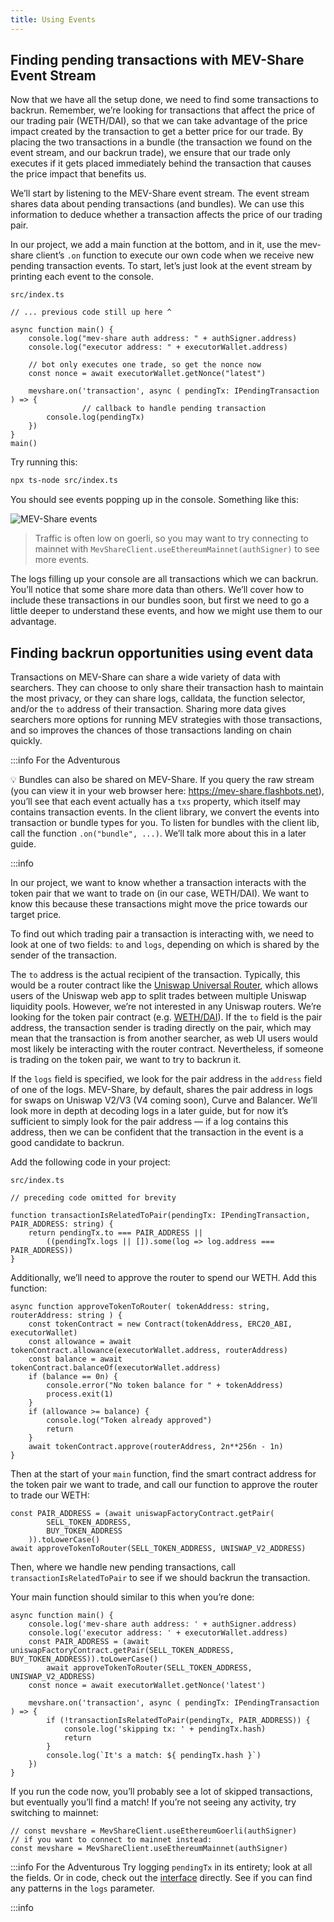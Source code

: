 ```yaml
---
title: Using Events
---
```


## Finding pending transactions with MEV-Share Event Stream

Now that we have all the setup done, we need to find some transactions to backrun. Remember, we’re looking for transactions that affect the price of our trading pair (WETH/DAI), so that we can take advantage of the price impact created by the transaction to get a better price for our trade. By placing the two transactions in a bundle (the transaction we found on the event stream, and our backrun trade), we ensure that our trade only executes if it gets placed immediately behind the transaction that causes the price impact that benefits us.

We’ll start by listening to the MEV-Share event stream. The event stream shares data about pending transactions (and bundles). We can use this information to deduce whether a transaction affects the price of our trading pair.

In our project, we add a main function at the bottom, and in it, use the mev-share client’s `.on` function to execute our own code when we receive new pending transaction events. To start, let’s just look at the event stream by printing each event to the console.

`src/index.ts`

```tsx
// ... previous code still up here ^

async function main() {
    console.log("mev-share auth address: " + authSigner.address)
    console.log("executor address: " + executorWallet.address)

    // bot only executes one trade, so get the nonce now
    const nonce = await executorWallet.getNonce("latest")

    mevshare.on('transaction', async ( pendingTx: IPendingTransaction ) => {
				// callback to handle pending transaction
        console.log(pendingTx)
    })
}
main()
```

Try running this:

```bash
npx ts-node src/index.ts
```

You should see events popping up in the console. Something like this:

![MEV-Share events](/img/mev-share-events.png)

> Traffic is often low on goerli, so you may want to try connecting to mainnet with `MevShareClient.useEthereumMainnet(authSigner)` to see more events.

The logs filling up your console are all transactions which we can backrun. You’ll notice that some share more data than others. We’ll cover how to include these transactions in our bundles soon, but first we need to go a little deeper to understand these events, and how we might use them to our advantage.

## Finding backrun opportunities using event data

Transactions on MEV-Share can share a wide variety of data with searchers. They can choose to only share their transaction hash to maintain the most privacy, or they can share logs, calldata, the function selector, and/or the `to` address of their transaction. Sharing more data gives searchers more options for running MEV strategies with those transactions, and so improves the chances of those transactions landing on chain quickly.

:::info For the Adventurous

💡 Bundles can also be shared on MEV-Share. If you query the raw stream (you can view it in your web browser here: https://mev-share.flashbots.net), you’ll see that each event actually has a `txs` property, which itself may contains transaction events. In the client library, we convert the events into transaction or bundle types for you. To listen for bundles with the client lib, call the function `.on("bundle", ...)`. We’ll talk more about this in a later guide.

:::info

In our project, we want to know whether a transaction interacts with the token pair that we want to trade on (in our case, WETH/DAI). We want to know this because these transactions might move the price towards our target price.

To find out which trading pair a transaction is interacting with, we need to look at one of two fields: `to` and `logs`, depending on which is shared by the sender of the transaction.

The `to` address is the actual recipient of the transaction. Typically, this would be a router contract like the [Uniswap Universal Router](https://etherscan.io/address/0x3fC91A3afd70395Cd496C647d5a6CC9D4B2b7FAD), which allows users of the Uniswap web app to split trades between multiple Uniswap liquidity pools. However, we’re not interested in any Uniswap routers. We’re looking for the token pair contract (e.g. [WETH/DAI](https://etherscan.io/address/0xA478c2975Ab1Ea89e8196811F51A7B7Ade33eB11)). If the `to` field is the pair address, the transaction sender is trading directly on the pair, which may mean that the transaction is from another searcher, as web UI users would most likely be interacting with the router contract. Nevertheless, if someone is trading on the token pair, we want to try to backrun it.

If the `logs` field is specified, we look for the pair address in the `address` field of one of the logs. MEV-Share, by default, shares the pair address in logs for swaps on Uniswap V2/V3 (V4 coming soon), Curve and Balancer. We’ll look more in depth at decoding logs in a later guide, but for now it’s sufficient to simply look for the pair address — if a log contains this address, then we can be confident that the transaction in the event is a good candidate to backrun.

Add the following code in your project:

`src/index.ts`

```tsx
// preceding code omitted for brevity

function transactionIsRelatedToPair(pendingTx: IPendingTransaction, PAIR_ADDRESS: string) {
    return pendingTx.to === PAIR_ADDRESS ||
        ((pendingTx.logs || []).some(log => log.address === PAIR_ADDRESS))
}
```

Additionally, we’ll need to approve the router to spend our WETH. Add this function:

```tsx
async function approveTokenToRouter( tokenAddress: string, routerAddress: string ) {
    const tokenContract = new Contract(tokenAddress, ERC20_ABI, executorWallet)
    const allowance = await tokenContract.allowance(executorWallet.address, routerAddress)
    const balance = await tokenContract.balanceOf(executorWallet.address)
    if (balance == 0n) {
        console.error("No token balance for " + tokenAddress)
        process.exit(1)
    }
    if (allowance >= balance) {
        console.log("Token already approved")
        return
    }
    await tokenContract.approve(routerAddress, 2n**256n - 1n)
}
```

Then at the start of your `main` function, find the smart contract address for the token pair we want to trade, and call our function to approve the router to trade our WETH:

```tsx
const PAIR_ADDRESS = (await uniswapFactoryContract.getPair(
		SELL_TOKEN_ADDRESS,
		BUY_TOKEN_ADDRESS
	)).toLowerCase()
await approveTokenToRouter(SELL_TOKEN_ADDRESS, UNISWAP_V2_ADDRESS)
```

Then, where we handle new pending transactions, call `transactionIsRelatedToPair` to see if we should backrun the transaction.

Your main function should similar to this when you’re done:

```tsx
async function main() {
    console.log('mev-share auth address: ' + authSigner.address)
    console.log('executor address: ' + executorWallet.address)
    const PAIR_ADDRESS = (await uniswapFactoryContract.getPair(SELL_TOKEN_ADDRESS, BUY_TOKEN_ADDRESS)).toLowerCase()
		await approveTokenToRouter(SELL_TOKEN_ADDRESS, UNISWAP_V2_ADDRESS)
    const nonce = await executorWallet.getNonce('latest')

    mevshare.on('transaction', async ( pendingTx: IPendingTransaction ) => {
        if (!transactionIsRelatedToPair(pendingTx, PAIR_ADDRESS)) {
            console.log('skipping tx: ' + pendingTx.hash)
            return
        }
        console.log(`It's a match: ${ pendingTx.hash }`)        
    })
}
```

If you run the code now, you’ll probably see a lot of skipped transactions, but eventually you’ll find a match! If you’re not seeing any activity, try switching to mainnet:

```tsx
// const mevshare = MevShareClient.useEthereumGoerli(authSigner)
// if you want to connect to mainnet instead:
const mevshare = MevShareClient.useEthereumMainnet(authSigner)
```

:::info For the Adventurous
Try logging `pendingTx` in its entirety; look at all the fields. Or in code, check out the [interface](https://github.com/flashbots/matchmaker-ts/blob/main/src/api/interfaces.ts#L258) directly. See if you can find any patterns in the `logs` parameter.

:::info